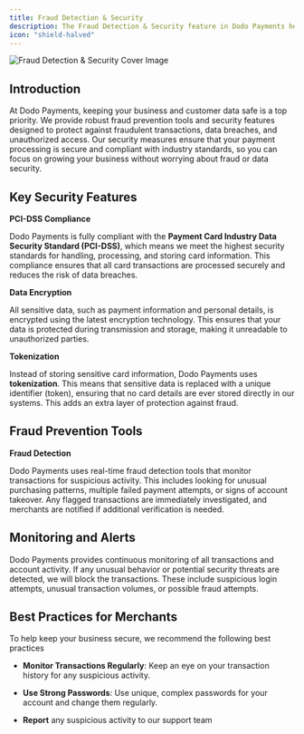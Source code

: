 ```yaml
---
title: Fraud Detection & Security
description: The Fraud Detection & Security feature in Dodo Payments helps merchants protect their business from fraudulent activities and secure customer transactions.
icon: "shield-halved"
---
```

<Frame>
    <img src="/images/cover-images/Fraud Detection & Security.webp" alt="Fraud Detection & Security Cover Image"/>
</Frame>

## **Introduction**

At Dodo Payments, keeping your business and customer data safe is a top priority. We provide robust fraud prevention tools and security features designed to protect against fraudulent transactions, data breaches, and unauthorized access. Our security measures ensure that your payment processing is secure and compliant with industry standards, so you can focus on growing your business without worrying about fraud or data security.


## **Key Security Features**

**PCI-DSS Compliance**

Dodo Payments is fully compliant with the **Payment Card Industry Data Security Standard (PCI-DSS)**, which means we meet the highest security standards for handling, processing, and storing card information. This compliance ensures that all card transactions are processed securely and reduces the risk of data breaches.

**Data Encryption**

All sensitive data, such as payment information and personal details, is encrypted using the latest encryption technology. This ensures that your data is protected during transmission and storage, making it unreadable to unauthorized parties.

**Tokenization**

Instead of storing sensitive card information, Dodo Payments uses **tokenization**. This means that sensitive data is replaced with a unique identifier (token), ensuring that no card details are ever stored directly in our systems. This adds an extra layer of protection against fraud.


## **Fraud Prevention Tools**

**Fraud Detection**

Dodo Payments uses real-time fraud detection tools that monitor transactions for suspicious activity. This includes looking for unusual purchasing patterns, multiple failed payment attempts, or signs of account takeover. Any flagged transactions are immediately investigated, and merchants are notified if additional verification is needed.

## **Monitoring and Alerts**

Dodo Payments provides continuous monitoring of all transactions and account activity. If any unusual behavior or potential security threats are detected, we will block the transactions. These include suspicious login attempts, unusual transaction volumes, or possible fraud attempts.


## **Best Practices for Merchants**

To help keep your business secure, we recommend the following best practices

* **Monitor Transactions Regularly**: Keep an eye on your transaction history for any suspicious activity.

* **Use Strong Passwords**: Use unique, complex passwords for your account and change them regularly.

* **Report** any suspicious activity to our support team&#x20;